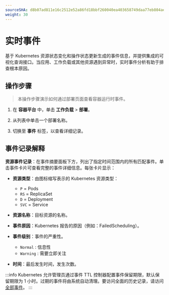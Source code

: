 ```yaml
---
sourceSHA: d8b07ad811e16c2512e52a86fd18bbf260040ea403658749daa77eb804aed15a
weight: 30
---
```


# 实时事件

基于 Kubernetes 资源状态变化和操作状态更新生成的事件信息，并提供集成的可视化查询接口。当应用、工作负载或其他资源遇到异常时，实时事件分析有助于排查根本原因。

## 操作步骤

> 本操作步骤演示如何通过部署页面查看容器运行时事件。

1. 在 **容器平台** 中，单击 **工作负载** > **部署**。

2. 从列表中单击一个部署名称。

3. 切换至 **事件** 标签，以查看详细记录。

## 事件记录解释

**资源事件记录**：在事件摘要面板下方，列出了指定时间范围内的所有匹配事件。单击事件卡片可查看完整的事件详细信息。每张卡片显示：

- **资源类型**：由图标缩写表示的 Kubernetes 资源类型：
  - `P` = Pods
  - `RS` = ReplicaSet
  - `D` = Deployment
  - `SVC` = Service

- **资源名称**：目标资源的名称。

- **事件原因**：Kubernetes 报告的原因（例如：FailedScheduling）。

- **事件级别**：事件的严重性。
  - `Normal` : 信息性
  - `Warning` : 需要立即关注

- **时间**：最后发生时间，发生次数。

:::info
Kubernetes 允许管理员通过事件 TTL 控制器配置事件保留期限，默认保留期限为 1 小时。过期的事件将由系统自动清理。要访问全面的历史记录，请访问 [全部事件](../../observability/event/event.mdx)。
:::
